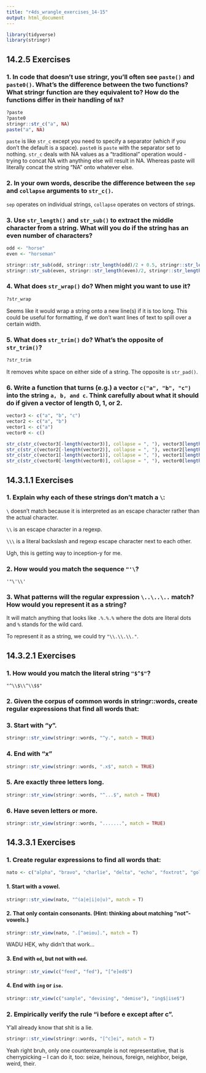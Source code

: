 ```yaml
---
title: "r4ds_wrangle_exercises_14-15"
output: html_document
---
```


```r
library(tidyverse)
library(stringr)
```

## 14.2.5 Exercises

### 1. In code that doesn't use stringr, you'll often see `paste()` and `paste0()`. What's the difference between the two functions? What stringr function are they equivalent to? How do the functions differ in their handling of `NA`?

```r
?paste
?paste0
stringr::str_c("a", NA)
paste("a", NA)
```

`paste` is like `str_c` except you need to specify a separator (which if you don't the default is a space). `paste0` is `paste` with the separator set to nothing. `str_c` deals with NA values as a "traditional" operation would - trying to concat NA with anything else will result in NA. Whereas paste will literally concat the string "NA" onto whatever else.

### 2. In your own words, describe the difference between the `sep` and `collapse` arguments to `str_c()`.

`sep` operates on individual strings, `collapse` operates on vectors of strings.

### 3. Use `str_length()` and `str_sub()` to extract the middle character from a string. What will you do if the string has an even number of characters?

```r
odd <- "horse"
even <- "horseman"

stringr::str_sub(odd, stringr::str_length(odd)/2 + 0.5, stringr::str_length(odd)/2 + 0.5)
stringr::str_sub(even, stringr::str_length(even)/2, stringr::str_length(even)/2 + 1)
```

### 4. What does `str_wrap()` do? When might you want to use it?

```r
?str_wrap
```

Seems like it would wrap a string onto a new line(s) if it is too long. This could be useful for formatting, if we don't want lines of text to spill over a certain width.

### 5. What does `str_trim()` do? What's the opposite of `str_trim()`?

```r
?str_trim
```

It removes white space on either side of a string. The opposite is `str_pad()`.

### 6. Write a function that turns (e.g.) a vector `c("a", "b", "c")` into the string `a, b, and c`. Think carefully about what it should do if given a vector of length 0, 1, or 2.

```r
vector3 <- c("a", "b", "c")
vector2 <- c("a", "b")
vector1 <- c("a")
vector0 <- c()

str_c(str_c(vector3[-length(vector3)], collapse = ", "), vector3[length(vector3)], sep = ifelse(length(vector3) > 2, ", and ", ", "))
str_c(str_c(vector2[-length(vector2)], collapse = ", "), vector2[length(vector2)], sep = ifelse(length(vector2) > 2, ", and ", ", "))
str_c(str_c(vector1[-length(vector1)], collapse = ", "), vector1[length(vector1)], sep = ifelse(length(vector1) > 2, ", and ", ", "))
str_c(str_c(vector0[-length(vector0)], collapse = ", "), vector0[length(vector0)], sep = ifelse(length(vector0) > 2, ", and ", ", "))
```

## 14.3.1.1 Exercises

### 1. Explain why each of these strings don't match a `\`:

`\` doesn't match because it is interpreted as an escape character rather than the actual character.

`\\` is an escape character in a regexp.

`\\\` is a literal backslash and regexp escape character next to each other.

Ugh, this is getting way to inception-y for me.


### 2. How would you match the sequence `"'\`?

`'"\'\\'`


### 3. What patterns will the regular expression `\..\..\..` match? How would you represent it as a string?

It will match anything that looks like `.%.%.%` where the dots are literal dots and `%` stands for the wild card.

To represent it as a string, we could try `"\\.\\.\\."`.

## 14.3.2.1 Exercises

### 1. How would you match the literal string `"$^$"`?

`"^\\$\\^\\$$"`

### 2. Given the corpus of common words in stringr::words, create regular expressions that find all words that:

### 3. Start with "y".

```r
stringr::str_view(stringr::words, "^y.", match = TRUE)
```

### 4. End with "x"
```r
stringr::str_view(stringr::words, ".x$", match = TRUE)
```

### 5. Are exactly three letters long.
```r
stringr::str_view(stringr::words, "^...$", match = TRUE)
```

### 6. Have seven letters or more.

```r
stringr::str_view(stringr::words, ".......", match = TRUE)
```

## 14.3.3.1 Exercises

### 1. Create regular expressions to find all words that:

```r
nato <- c("alpha", "bravo", "charlie", "delta", "echo", "foxtrot", "golf", "hotel", "india", "juliet", "kilo", "lima", "mike", "november", "oscar", "papa", "quebec", "romeo", "sierra", "tango", "uniform", "victor", "whiskey", "x-ray", "yankee", "zulu", "asdf")
```

#### 1. Start with a vowel.
```r
stringr::str_view(nato, "^(a|e|i|o|u)", match = T)
```

#### 2. That only contain consonants. (Hint: thinking about matching "not"-vowels.)
```r
stringr::str_view(nato, ".[^aeiou].", match = T)
```

WADU HEK, why didn't that work...

#### 3. End with `ed`, but not with `eed`.
```r
stringr::str_view(c("feed", "fed"), "[^e]ed$")
```

#### 4. End with `ing` or `ise`.
```r
stringr::str_view(c("sample", "devising", "demise"), "ing$|ise$")
```

### 2. Empirically verify the rule "i before e except after c".

Y'all already know that shit is a lie.
```r
stringr::str_view(stringr::words, "[^c]ei", match = T)
```

Yeah right bruh, only one counterexample is not representative, that is cherrypicking -- I can do it, too: seize, heinous, foreign, neighbor, beige, weird, their.




